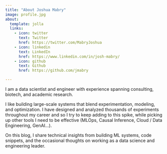 ```yaml
---
title: "About Joshua Mabry"
image: profile.jpg
about:
  template: jolla
  links:
    - icon: twitter
      text: Twitter
      href: https://twitter.com/MabryJoshua
    - icon: linkedin
      text: LinkedIn
      href: https://www.linkedin.com/in/josh-mabry/
    - icon: github
      text: Github
      href: https://github.com/jmabry

---
```


I am a data scientist and engineer with experience spanning consulting, biotech, and academic research.

I like building large-scale systems that blend experimentation, modeling, and optimization. I have designed and analyzed thousands of experiments throughout my career and so I try to keep adding to this spike, while picking up other tools I need to be effective (MLOps, Causal Inference, Cloud / Data Engineering, GenAI...).

On this blog, I share technical insights from building ML systems, code snippets, and the occasional thoughts on working as a data science and engineering leader.
